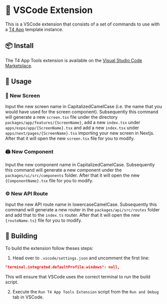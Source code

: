 # 🧩 VSCode Extension

This is a VSCode extension that consists of a set of commands to use with a [T4 App](https://github.com/timothymiller/t4-app) template instance.

## 📦 Install

The T4 App Tools extension is available on the [Visual Studio Code Marketplace](https://marketplace.visualstudio.com/items?itemName=albbus.t4-app-tools).

## 📖 Usage

### 📱 New Screen

Input the new screen name in CapitalizedCamelCase (i.e. the name that you would have used for the screen component). Subsequently this command will generate a new `screen.tsx` file under the directory `packages/app/features/{ScreenName}`, add a new `index.tsx` under `apps/expo/app/{ScreenName}.tsx` and add a new `index.tsx` under `apps/next/pages/{ScreenName}.tsx` importing your new screen in Nextjs. After that it will open the new `screen.tsx` file for you to modify.

### 🖨 New Component

Input the new component name in CapitalizedCamelCase. Subsequently this command will generate a new component under the `packages/ui/src/components` folder. After that it will open the new `{ComponentName}.tsx` file for you to modify.

### ⚙ New API Route

Input the new API route name in lowercaseCamelCase. Subsequently this command will generate a new router in the `packages/api/src/routes` folder and add that to the `index.ts` router. After that it will open the new `{routeName.ts}` file for you to modify.

## 🔨 Building

To build the extension follow theses steps:

1. Head over to `.vscode/settings.json` and uncomment the first line:

```json
"terminal.integrated.defaultProfile.windows": null,
```

This will ensure that VSCode uses the correct terminal to run the build script.

2. Execute the `Run T4 App Tools Extension` script from the `Run and Debug` tab in VSCode.
